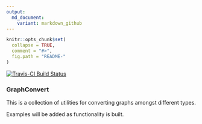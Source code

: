 ```yaml
---
output:
  md_document:
    variant: markdown_github
---
```


<!-- README.md is generated from README.Rmd. Please edit that file -->

```r
knitr::opts_chunk$set(
  collapse = TRUE,
  comment = "#>",
  fig.path = "README-"
)
```

[![Travis-CI Build Status](https://travis-ci.org/jaredlander/GraphConvert.svg?branch=master)](https://travis-ci.org/jaredlander/GraphConvert)

### GraphConvert

This is a collection of utilities for converting graphs amongst different types.

Examples will be added as functionality is built.
